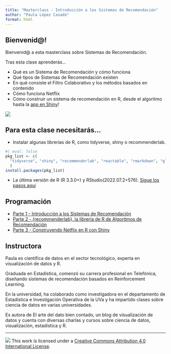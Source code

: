 ```yaml
---
title: "Masterclass - Introducción a los Sistemas de Recomendación"
author: "Paula López Casado"
format: html
---
```


## Bienvenid@!

Bienvenid@ a esta masterclass sobre Sistemas de Recomendación. 

Tras esta clase aprenderás...

- Qué es un Sistema de Recomendación y cómo funciona
- Qué tipos de Sistemas de Recomendación existen
- En qué consiste el Filtro Colaborativo y los métodos basados en contenido
- Cómo funciona Netflix
- Cómo construir un sistema de recomendación en R, desde el algoritmo hasta la [app en Shiny](https://paulalcasado.shinyapps.io/Netflix/)!

![](material/img/shiny.png)

## Para esta clase necesitarás...

- Instalar algunas librerías de R, como tidyverse, shiny o recommenderlab.

```r
#| eval: false
pkg_list <- c(
  "tidyverse", "shiny", "recommenderlab", "reactable", "rmarkdown", "glue", "bslib"
  )
install.packages(pkg_list)
```

- La última versión de R (R 3.3.0+) y RStudio(2022.07.2+576). 
[Sigue los pasos aquí](https://posit.co/download/rstudio-desktop/)


## Programación

- [Parte 1 - Introducción a los Sistemas de Recomendación](material/parte1-sistemas_de_recomendacion.qmd)
- [Parte 2 - {recommenderlab}, la librería de R de Algoritmos de Recomendación](material/parte2-recommenderlab.qmd)
- [Parte 3 - Construyendo Netflix en R con Shiny](material/parte3-shiny_app.qmd)                    

## Instructora

Paula es científica de datos en el sector tecnológico, experta en visualización de datos y R. 

Graduada en Estadística, comenzó su carrera profesional en Telefónica, diseñando sistemas de recomendación basados en Reinforcement Learning. 

En la universidad, ha colaborado como investigadora en el departamento de Estadística e Investigación Operativa de la UVa y ha impartido clases sobre ciencia de datos en varias universidades. 

Es autora de El arte del dato bien contado, un blog de visualización de datos y cuenta con diversas charlas y cursos sobre ciencia de datos, visualización, estadística y R.

------------------------------------------------------------------------

![](https://i.creativecommons.org/l/by/4.0/88x31.png) This work is licensed under a [Creative Commons Attribution 4.0 International License](https://creativecommons.org/licenses/by/4.0/).
